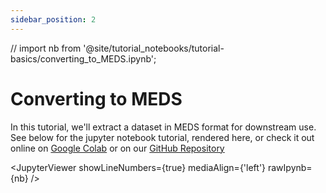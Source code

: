 ```yaml
---
sidebar_position: 2
---
```


// import nb from '@site/tutorial_notebooks/tutorial-basics/converting_to_MEDS.ipynb';

# Converting to MEDS

In this tutorial, we'll extract a dataset in MEDS format for downstream use. See below for the jupyter
notebook tutorial, rendered here, or check it out online on [Google
Colab](https://colab.research.google.com/github/Medical-Event-Data-Standard/medical-event-data-standard.github.io/blob/main/tutorial_notebooks/KDD_tutorial/MEDS_Extract.ipynb)
or on our [GitHub Repository](https://github.com/Medical-Event-Data-Standard/medical-event-data-standard.github.io/blob/main/tutorial_notebooks/KDD_tutorial/MEDS_Extract.ipynb)

<JupyterViewer showLineNumbers={true} mediaAlign={'left'} rawIpynb={nb} />
